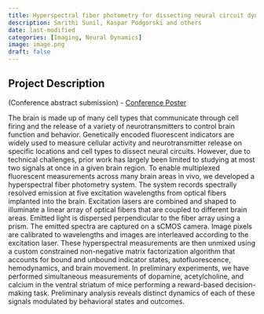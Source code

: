 ```yaml
---
title: Hyperspectral fiber photometry for dissecting neural circuit dynamics
description: Smrithi Sunil, Kaspar Podgorski and others
date: last-modified
categories: [Imaging, Neural Dynamics]
image: image.png
draft: false
---
```


## Project Description

(Conference abstract submission) - [Conference Poster](2024_SmrithiSunil_SFN_poster.pdf)

The brain is made up of many cell types that communicate through cell firing and the release of a variety of neurotransmitters to control brain function and behavior. Genetically encoded fluorescent indicators are widely used to measure cellular activity and neurotransmitter release on specific locations and cell types to dissect neural circuits. However, due to technical challenges, prior work has largely been limited to studying at most two signals at once in a given brain region. To enable multiplexed fluorescent measurements across many brain areas in vivo, we developed a hyperspectral fiber photometry system. The system records spectrally resolved emission at five excitation wavelengths from optical fibers implanted into the brain. Excitation lasers are combined and shaped to illuminate a linear array of optical fibers that are coupled to different brain areas. Emitted light is dispersed perpendicular to the fiber array using a prism. The emitted spectra are captured on a sCMOS camera. Image pixels are calibrated to wavelengths and images are interleaved according to the excitation laser. These hyperspectral measurements are then unmixed using a custom constrained non-negative matrix factorization algorithm that accounts for bound and unbound indicator states, autofluorescence, hemodynamics, and brain movement. In preliminary experiments, we have performed simultaneous measurements of dopamine, acetylcholine, and calcium in the ventral striatum of mice performing a reward-based decision-making task. Preliminary analysis reveals distinct dynamics of each of these signals modulated by behavioral states and outcomes.